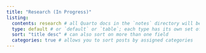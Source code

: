 ```yaml
---
title: "Research (In Progress)"
listing: 
  contents: research # all Quarto docs in the `notes` directory will be included on your listing page
  type: default # or `default` or `table`; each type has its own set of yaml options to include
  sort: "title desc" # can also sort on more than one field
  categories: true # allows you to sort posts by assigned categories 
---
```

